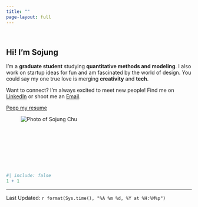 ```yaml
---
title: ""
page-layout: full
---
```


&nbsp;

::: {.container-xxl .hero .py-5 .mt-5 .pt-5}
::: {.quarto-layout-row}

::: {.quarto-layout-cell .text-col}
<h2 class="display-xl lh-tight">Hi! I'm Sojung</h2>

::: {.kicker .spaced-paragraph}
I’m a **graduate student** studying **quantitative methods and modeling**. I also work on startup ideas for fun and am fascinated by the world of design. You could say my one true love is merging **creativity** and **tech**.\

Want to connect? I'm always excited to meet new people! Find me on [LinkedIn](www.linkedin.com/in/sojungpchu) or shoot me an [Email](mailto:sojungpchu@gmail.com).


<a class="btn btn-primary mt-4" href="resume/Resume Fa 25.pdf" target="_blank">Peep my resume</a>
:::
:::

::: {.quarto-layout-cell .portrait-col}
<figure class="portrait mb-0 mt-4 mt-lg-5">
<img src="images/headshot.jpg" alt="Photo of Sojung Chu" class="img-fluid rounded-circle">
</figure>
:::

:::
:::

&nbsp;

&nbsp;

&nbsp;

&nbsp;


```r
#| include: false
1 + 1
```

------------------------------------------------------------------------
<footer class="site-footer">
Last Updated: `r format(Sys.time(), "%A %m %d, %Y at %H:%M%p")`
</footer>
